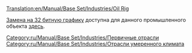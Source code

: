 [[Translation:en/Manual/Base Set/Industries/Oil Rig]]

{{ru/Manual/Base Set/Industries/Промышленность|Изображение=en/Manual/Base Set/Industries/Oilrig.png
|имя=Нефтяная платформа
|Климат=[[ru/Manual/Климат]].
|Принимает=[[ru/Manual/Base Set/Cargos/Пассажиры|Пассажиров]].
|Производит=[[en/Manual/Base Set/Cargos/Oil|Нефть]], Пассажиров.
|Примечания=Нет в других [[ru/Manual/Климат|климатах]]. Имеет встроенные [[ru/Manual/Аэропорты|вертолётную площадку]] и [[ru/Manual/Пристани|пристань]] для всех [[ru/Manual/Транспортная компания|компаний]] в игре.
}}

[[ru/Archive/Old 32bpp/Разработка 32 битной графики|Замена на 32 битную графику]] доступна для данного промышленного объекта [[en/Archive/Old 32bpp/List of downloadable 32 bpp tars|здесь]].

[[Category:ru/Manual/Base Set/Industries/Первичные отрасли]]
[[Category:ru/Manual/Base Set/Industries/Отрасли умеренного климата]]